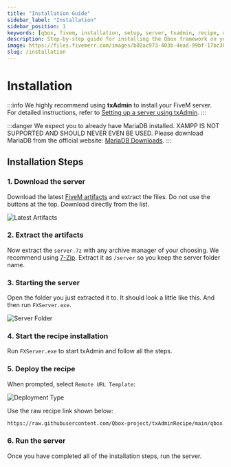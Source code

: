 ```yaml
---
title: "Installation Guide"
sidebar_label: "Installation"
sidebar_position: 1
keywords: [qbox, fivem, installation, setup, server, txadmin, recipe, deployment]
description: Step-by-step guide for installing the Qbox framework on your FiveM server. Learn how to deploy using txAdmin and choose the right recipe for your needs.
image: https://files.fivemerr.com/images/b02ac973-403b-4ead-99bf-17bc307172d9.png
slug: /installation
---
```


# Installation

:::info
We highly recommend using **txAdmin** to install your FiveM server.  
For detailed instructions, refer to [Setting up a server using txAdmin](https://docs.fivem.net/docs/server-manual/setting-up-a-server-txadmin/).
:::

:::danger
We expect you to already have MariaDB installed. XAMPP IS NOT SUPPORTED AND SHOULD NEVER EVEN BE USED.
Please download MariaDB from the official website: [MariaDB Downloads](https://mariadb.org/download/).
:::

## Installation Steps

### 1. Download the server

Download the latest [FiveM artifacts](https://runtime.fivem.net/artifacts/fivem/build_server_windows/master/) and extract the files. Do not use the buttons at the top. Download directly from the list.

![Latest Artifacts](/img/artifacts.png)

### 2. Extract the artifacts

Now extract the `server.7z` with any archive manager of your choosing. We recommend using [7-Zip](https://www.7-zip.org/). Extract it as `/server` so you keep the server folder name.

### 3. Starting the server

Open the folder you just extracted it to. It should look a little like this. And then run `FXServer.exe`.

![Server Folder](/img/artifact-list.png)

### 4. Start the recipe installation 

Run `FXServer.exe` to start txAdmin and follow all the steps.

### 5. Deploy the recipe

When prompted, select `Remote URL Template`:

![Deployment Type](/img/txadmin-deployment-type.jpg)

Use the raw recipe link shown below:

```bash
https://raw.githubusercontent.com/Qbox-project/txAdminRecipe/main/qbox.yaml
```

### 6. Run the server

Once you have completed all of the installation steps, run the server.